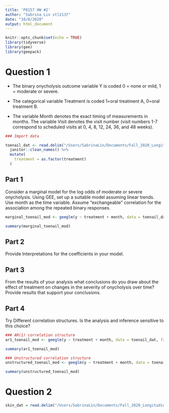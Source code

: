 ```yaml
---
title: 'P8157 HW #2'
author: "Sabrina Lin stl2137"
date: "10/8/2020"
output: html_document
---
```


```r
knitr::opts_chunk$set(echo = TRUE)
library(tidyverse)
library(gee)
library(geepack)
```

# Question 1 

* The binary onycholysis outcome variable Y is coded 0 = none or mild, 1 = moderate or severe. 

* The categorical variable Treatment is coded 1=oral treatment A, 0=oral treatment B. 

* The variable Month denotes the exact timing of measurements in months. The variable Visit denotes the visit number (visit numbers 1-7 correspond to scheduled visits at 0, 4, 8, 12, 24, 36, and 48 weeks).

```r
### Import data

toenail_dat <- read.delim("/Users/SabrinaLin/Documents/Fall_2020_Longitudinal/HW2/toenail.txt", header = TRUE, sep = "", col.names = c("ID", "Y", "Treatment", "Month", "Visit")) %>% 
  janitor::clean_names() %>% 
  mutate(
    treatment = as.factor(treatment)
  )
```

## Part 1

Consider a marginal model for the log odds of moderate or severe onycholysis. Using GEE, set up a suitable model assuming linear trends. Use month as the time variable. Assume “exchangeable” correlation for the association among the repeated binary responses.

```r
marginal_toenail_mod <- geeglm(y ~ treatment + month, data = toenail_dat, family = "binomial" (link = "logit"), id = id, corstr = "exchangeable")

summary(marginal_toenail_mod)
```

## Part 2 

Provide Interpretations for the coefficients in your model.

## Part 3

From the results of your analysis what conclusions do you draw about the effect of treatment on changes in the severity of onycholysis over time? Provide results that support your conclusions.

## Part 4

Try Different correlation structures. Is the analysis and inference sensitive to this choice?

```r
### AR(1) correlation structure
ar1_toenail_mod <- geeglm(y ~ treatment + month, data = toenail_dat, family = "binomial" (link = "logit"), id = id, corstr = "ar1")

summary(ar1_toenail_mod)

### Unstructured correlation structure
unstructured_toenail_mod <- geeglm(y ~ treatment + month, data = toenail_dat, family = "binomial" (link = "logit"), id = id, corstr = "unstructured")

summary(unstructured_toenail_mod)
```

# Question 2

```r
skin_dat = read.delim("/Users/SabrinaLin/Documents/Fall_2020_Longitudinal/HW2/skin.txt", header = TRUE, sep = "", col.names = c("ID", "Center", "Age", "Skin", "Gender", "Exposure", "Y", "Treatment", "Year", "X1", "X2"))
```

